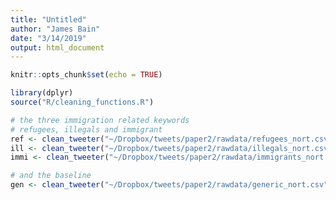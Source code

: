 ```yaml
---
title: "Untitled"
author: "James Bain"
date: "3/14/2019"
output: html_document
---
```


```r
knitr::opts_chunk$set(echo = TRUE)
```

```r
library(dplyr)
source("R/cleaning_functions.R")
```

```r
# the three immigration related keywords
# refugees, illegals and immigrant
ref <- clean_tweeter("~/Dropbox/tweets/paper2/rawdata/refugees_nort.csv")
ill <- clean_tweeter("~/Dropbox/tweets/paper2/rawdata/illegals_nort.csv")
immi <- clean_tweeter("~/Dropbox/tweets/paper2/rawdata/immigrants_nort.csv")

# and the baseline
gen <- clean_tweeter("~/Dropbox/tweets/paper2/rawdata/generic_nort.csv")
```

